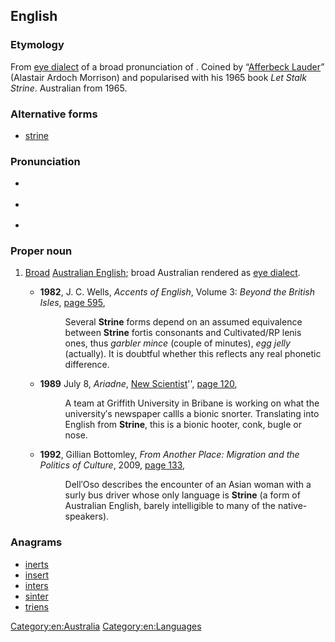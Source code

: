 ==English==
{{wikipedia}}

===Etymology===
From [[eye dialect]] of a broad pronunciation of {{m|en|Australian}}. Coined by “[[w:Afferbeck Lauder|Afferbeck Lauder]]” (Alastair Ardoch Morrison) and popularised with his 1965 book ''Let Stalk Strine''. Australian from 1965.

===Alternative forms===
* [[strine]]

===Pronunciation===
* {{a|Aus}} {{IPA|/stɹɑɪn/|lang=en}}
* {{a|UK}} {{IPA|/stɹaɪn/|lang=en}}
* {{rhymes|aɪn|lang=en}}

===Proper noun===
{{en-proper noun}}

# {{label|en|Australia|New Zealand|UK|informal|jocular}} [[broad|Broad]] [[Australian English]]; broad Australian rendered as [[eye dialect]].
#* '''1982''', J. C. Wells, ''Accents of English'', Volume 3: ''Beyond the British Isles'', [http://books.google.com.au/books?id=484eVQ7t8TMC&pg=PA595&lpg=PA595&dq=%22Strine%22+-intitle:%22%22+-inauthor:%22%22&source=bl&ots=xEZvqwjDlg&sig=iydW0gQCXXNgBEnerjafQBbJgb8&hl=en&sa=X&ei=7DdoUJ-UJ4uRiQfDl4DgDw&redir_esc=y#v=onepage&q=%22Strine%22%20-intitle%3A%22%22%20-inauthor%3A%22%22&f=false page 595],
#*: Several '''Strine''' forms depend on an assumed equivalence between '''Strine''' fortis consonants and Cultivated/RP lenis ones, thus ''garbler mince'' (couple of minutes), ''egg jelly'' (actually). It is doubtful whether this reflects any real phonetic difference.
#* '''1989''' July 8, ''Ariadne'', [[w:New Scientist|New Scientist]]'', [http://books.google.com.au/books?id=asaPMS483OsC&pg=PA120&lpg=PA120&dq=%22Strine%22+-intitle:%22%22+-inauthor:%22%22&source=bl&ots=zVBvfFNWBP&sig=jGb3T4AjIjIF7OEmtQK7tohJvog&hl=en&sa=X&ei=O0JoUJSnAeLYigf8lYDgDw&redir_esc=y#v=onepage&q=%22Strine%22%20-intitle%3A%22%22%20-inauthor%3A%22%22&f=false page 120],
#*: A team at Griffith University in Bribane is working on what the university′s newspaper callls a bionic snorter. Translating into English from '''Strine''', this is a bionic hooter, conk, bugle or nose.
#* '''1992''', Gillian Bottomley, ''From Another Place: Migration and the Politics of Culture'', 2009, [http://books.google.com.au/books?id=gahpgrhou58C&pg=PA133&lpg=PA133&dq=%22Strine%22+-intitle:%22%22+-inauthor:%22%22&source=bl&ots=pZq6ysCa56&sig=GW-kJ5x97eRDlNwAkOYDTuu_PgY&hl=en&sa=X&ei=rkVoUMHYFYmDiQfVn4HQDw&redir_esc=y#v=onepage&q=%22Strine%22%20-intitle%3A%22%22%20-inauthor%3A%22%22&f=false page 133],
#*: Dell′Oso describes the encounter of an Asian woman with a surly bus driver whose only language is '''Strine''' (a form of Australian English, barely intelligible to many of the native-speakers).

===Anagrams===
* [[inerts#English|inerts]]
* [[insert#English|insert]]
* [[inters#English|inters]]
* [[sinter#English|sinter]]
* [[triens#English|triens]]

[[Category:en:Australia]]
[[Category:en:Languages]]